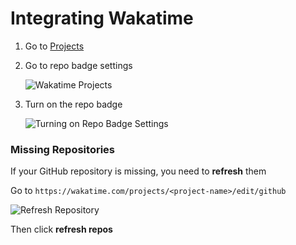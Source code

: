 # Integrating Wakatime

1. Go to [Projects](https://wakatime.com/projects)
2. Go to repo badge settings

   ![Wakatime Projects](/images/github/wakatime-integration/CleanShot_2022-10-12_at_12.22.562x.png)

3. Turn on the repo badge

   ![Turning on Repo Badge Settings](/images/github/wakatime-integration/CleanShot_2022-10-12_at_12.24.122x.png)

### Missing Repositories

If your GitHub repository is missing, you need to **refresh** them

Go to `https://wakatime.com/projects/<project-name>/edit/github`

![Refresh Repository](/images/github/wakatime-integration/CleanShot_2022-10-12_at_12.30.222x.png)

Then click **refresh repos**
